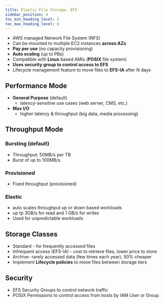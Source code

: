 ```yaml
---
title: Elastic File Storage- EFS
sidebar_position: 4
toc_min_heading_level: 2
toc_max_heading_level: 6
---
```


<TOCInline toc={toc} minHeadingLevel={2} maxHeadingLevel={6} />

- AWS managed Network File System (NFS)
- Can be mounted to multiple EC2 instances **across AZs**
- **Pay per use** (no capacity provisioning)
- **Auto scaling** (up to PBs)
- Compatible with **Linux** based AMIs (**POSIX** file system)
- **Uses security group to control access to EFS**
- Lifecycle management feature to move files to **EFS-IA** after N days

## Performance Mode
- **General Purpose** (default)
  - latency-sensitive use cases (web server, CMS, etc.)
- **Max I/O**
  - higher latency & throughput (big data, media processing)

## Throughput Mode
 ### Bursting (default)
  - Throughput: 50MB/s per TB
  - Burst of up to 100MB/s.
 ### Provisioned
 - Fixed throughput (provisioned)
 ### Elastic
  - auto scales throughput up or down based workloads
  - up tp 3GB/s for read and 1 GB/s for writes
  - Used for unpredictable workloads

## Storage Classes
- Standard - for frequently accessed files
- Infrequent access (EFS-IA) - cost to retrieve files, lower price to store
-  Archive- rarely accessed data (few times each year), 50% cheaper
- Implement **Lifecycle policies** to move files between storage tiers

## Security
- EFS Security Groups to control network traffic
- POSIX Permissions to control access from hosts by IAM User or Group